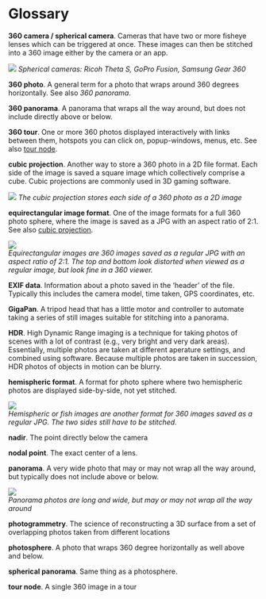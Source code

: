 # Glossary

**360 camera / spherical camera**. Cameras that have two or more fisheye lenses which can be triggered at once. These images can then be stitched into a 360 image either by the camera or an app. 

<div class="indented2">
![](images/thetas_fusion_gear360_436x230.jpg)
*Spherical cameras: Ricoh Theta S, GoPro Fusion, Samsung Gear 360*
</div>

**360 photo**. A general term for a photo that wraps around 360 degrees horizontally. See also *360 panorama*.

**360 panorama**. A panorama that wraps all the way around, but does not include directly above or below.

**360 tour**. One or more 360 photos displayed interactively with links between them, hotspots you can click on, popup-windows, menus, etc. See also [tour node](#tournode).

**cubic projection**. <span id="cubic"></span>Another way to store a 360 photo in a 2D file format. Each side of the image is saved a square image which collectively comprise a cube. Cubic projections are commonly used in 3D gaming software.

<div class="indented2">
![](images/eucalyptus_cubic_600x448.jpg)
*The cubic projection stores each side of a 360 photo as a 2D image*
</div>

**equirectangular image format**. One of the image formats for a full 360 photo sphere, where the image is saved as a JPG with an aspect ratio of 2:1. See also [cubic projection](#cubic).

<div class="indented2">
![](images/eucalyptus_equirectangular_460x230.jpg)  
*Equirectangular images are 360 images saved as a regular JPG with an aspect ratio of 2:1. The top and bottom look distorted when viewed as a regular image, but look fine in a 360 viewer.*
</div>

**EXIF data**. Information about a photo saved in the 'header' of the file. Typically this includes the camera model, time taken, GPS coordinates, etc.

**GigaPan**. A tripod head that has a little motor and controller to automate taking a series of still images suitable for stitching into a panorama.

**HDR**. <span id="hdr"></span> High Dynamic Range imaging is a technique for taking photos of scenes with a lot of contrast (e.g., very bright and very dark areas). Essentially, multiple photos are taken at different aperature settings, and combined using software. Because multiple photos are taken in succession, HDR photos of objects in motion can be blurry.

**hemispheric format**. A format for photo sphere where two hemispheric photos are displayed side-by-side, not yet stitched.

<div class="indented2">
![](images/kearney_fisheye_460x230.jpg)  
*Hemispheric or fish images are another format for 360 images saved as a regular JPG. The two sides still have to be stitched.*
</div>

**nadir**. The point directly below the camera

**nodal point**. The exact center of a lens.

**panorama**. A very wide photo that may or may not wrap all the way around, but typically does not include above or below.

<div class="indented2">
![](images/chobe_pano_600x216.jpg)  
*Panorama photos are long and wide, but may or may not wrap all the way around*
</div>

**photogrammetry**. The science of reconstructing a 3D surface from a set of overlapping photos taken from different locations

**photosphere**. A photo that wraps 360 degree horizontally as well above and below.

**spherical panorama**. Same thing as a photosphere. 

**tour node**. <span id="tournode"></span>A single 360 image in a tour
